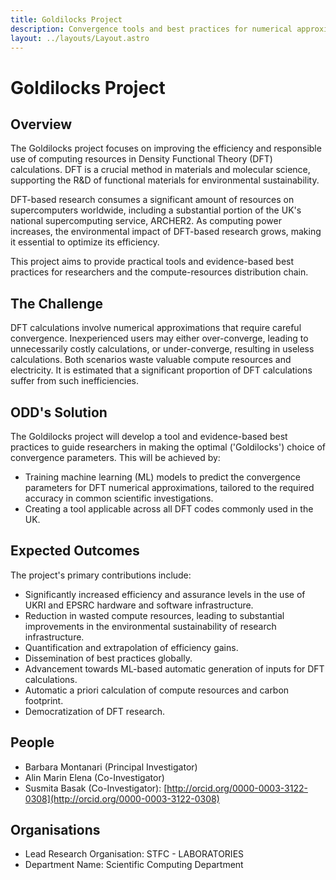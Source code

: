 ```yaml
---
title: Goldilocks Project
description: Convergence tools and best practices for numerical approximations in Density Functional Theory calculations.
layout: ../layouts/Layout.astro
---
```


# Goldilocks Project

## Overview

The Goldilocks project focuses on improving the efficiency and responsible use of computing resources in Density Functional Theory (DFT) calculations. DFT is a crucial method in materials and molecular science, supporting the R&D of functional materials for environmental sustainability.

DFT-based research consumes a significant amount of resources on supercomputers worldwide, including a substantial portion of the UK's national supercomputing service, ARCHER2. As computing power increases, the environmental impact of DFT-based research grows, making it essential to optimize its efficiency.

This project aims to provide practical tools and evidence-based best practices for researchers and the compute-resources distribution chain.

## The Challenge

DFT calculations involve numerical approximations that require careful convergence. Inexperienced users may either over-converge, leading to unnecessarily costly calculations, or under-converge, resulting in useless calculations. Both scenarios waste valuable compute resources and electricity. It is estimated that a significant proportion of DFT calculations suffer from such inefficiencies.

## ODD's Solution

The Goldilocks project will develop a tool and evidence-based best practices to guide researchers in making the optimal ('Goldilocks') choice of convergence parameters. This will be achieved by:

* Training machine learning (ML) models to predict the convergence parameters for DFT numerical approximations, tailored to the required accuracy in common scientific investigations.
* Creating a tool applicable across all DFT codes commonly used in the UK.

## Expected Outcomes

The project's primary contributions include:

* Significantly increased efficiency and assurance levels in the use of UKRI and EPSRC hardware and software infrastructure.
* Reduction in wasted compute resources, leading to substantial improvements in the environmental sustainability of research infrastructure.
* Quantification and extrapolation of efficiency gains.
* Dissemination of best practices globally.
* Advancement towards ML-based automatic generation of inputs for DFT calculations.
* Automatic a priori calculation of compute resources and carbon footprint.
* Democratization of DFT research.

## People

* Barbara Montanari (Principal Investigator)
* Alin Marin Elena (Co-Investigator)
* Susmita Basak (Co-Investigator): [http://orcid.org/0000-0003-3122-0308](http://orcid.org/0000-0003-3122-0308)

## Organisations

* Lead Research Organisation: STFC - LABORATORIES
* Department Name: Scientific Computing Department

